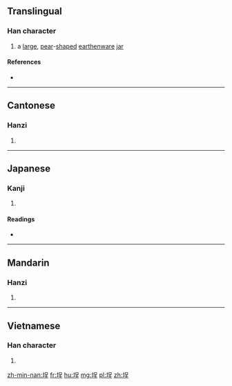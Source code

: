 ==Translingual==

===Han character===
{{Han char|rn=32|rad=土|as=07|sn=10|four=4611<sub>4</sub>|canj=土口竹土 (GRHG), 土口一土 (GRMG)|ids=⿰[[土]][[呈]]}}

# a [[large]], [[pear]]-[[shape]]d [[earthenware]] [[jar]]

====References====
* {{Han ref|kx=0230.121|dkj=05150|hdz=10444.100|uh=57D5|ud=22485|bh=D14C|bd=53580}}

----

==Cantonese==

===Hanzi===
{{yue-hanzi|jyut=cing4|y=ching4}}

# {{defn|lang=yue|sort=土07}}

----

==Japanese==

===Kanji===
{{ja-kanji|grade=|rs=土07}}

# {{defn|lang=ja|sort=土07}}

====Readings====
* {{ja-readings|on=[[てい]] (tei)|kun=[[びん]] (bin)}}

----

==Mandarin==

===Hanzi===
{{cmn-hanzi|pin=[[chéng]] ([[cheng2]]), [[xuān]] ([[xuan1]])|wg=ch'eng<sup>2</sup>, hsüan<sup>1</sup>}}

# {{defn|lang=cmn|sort=土07}}

----

==Vietnamese==

===Han character===
{{vi-hantu|[[trình]], [[chĩnh]], [[chình]]|rs=土07}}

# {{defn|lang=vi}}

[[zh-min-nan:埕]]
[[fr:埕]]
[[hu:埕]]
[[mg:埕]]
[[pl:埕]]
[[zh:埕]]
